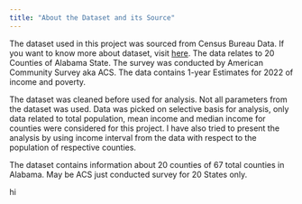 ```yaml
---
title: "About the Dataset and its Source"
---
```


The dataset used in this project was sourced from Census Bureau Data. If you want to know more about dataset, visit [here](https://data.census.gov/table/ACSST1Y2022.S1901?t=Income%20and%20Poverty&g=040XX00US01,01$0500000&moe=false). The data relates to 20 Counties of Alabama State. The survey was conducted by American Community Survey aka ACS. The data contains 1-year Estimates for 2022 of income and poverty.

The dataset was cleaned before used for analysis. Not all parameters from the dataset was used. Data was picked on selective basis for analysis, only data related to total population, mean income and median income for counties were considered for this project. I have also tried to present the analysis by using income interval from the data with respect to the population of respective counties.

The dataset contains information about 20 counties of 67 total counties in Alabama. May be ACS just conducted survey for 20 States only.

hi